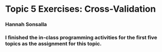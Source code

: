 # Topic 5 Exercises: Cross-Validation

### Hannah Sonsalla

### I finished the in-class programming activities for the first five topics as the assignment for this topic.